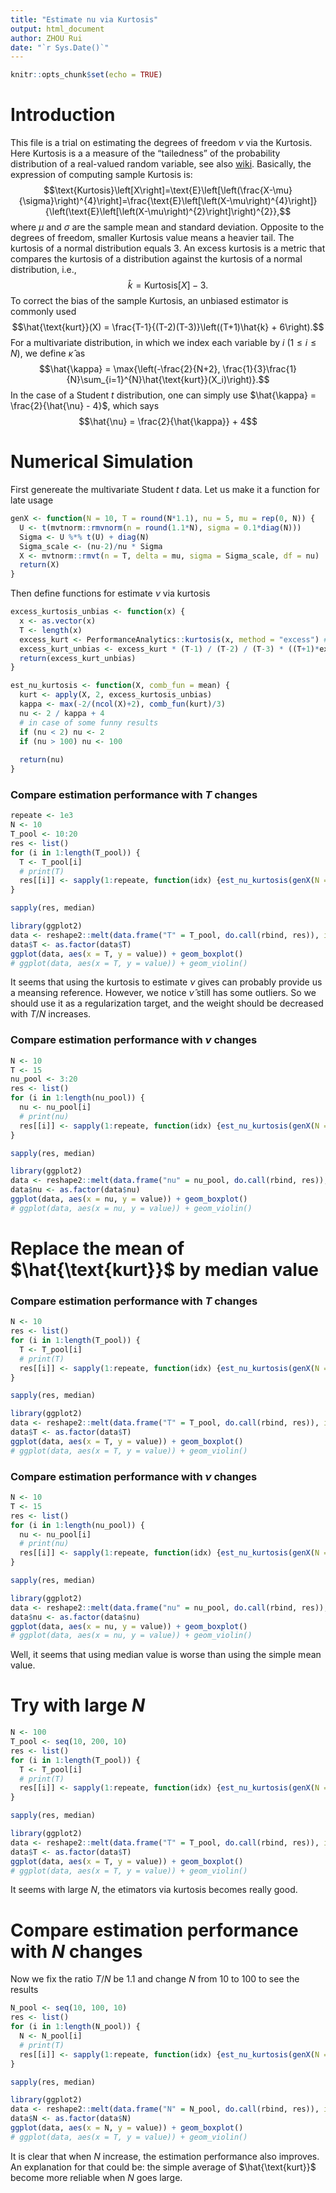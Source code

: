 ```yaml
---
title: "Estimate nu via Kurtosis"
output: html_document
author: ZHOU Rui
date: "`r Sys.Date()`"
---
```


```r
knitr::opts_chunk$set(echo = TRUE)
```

# Introduction

This file is a trial on estimating the degrees of freedom $\nu$ via the Kurtosis. Here Kurtosis is a a measure of the "tailedness" of the probability distribution of a real-valued random variable, see also [wiki](https://en.wikipedia.org/wiki/Kurtosis). Basically, the expression of computing sample Kurtosis is: $$\text{Kurtosis}\left[X\right]=\text{E}\left[\left(\frac{X-\mu}{\sigma}\right)^{4}\right]=\frac{\text{E}\left[\left(X-\mu\right)^{4}\right]}{\left(\text{E}\left[\left(X-\mu\right)^{2}\right]\right)^{2}},$$ where $\mu$ and $\sigma$ are the sample mean and  standard deviation. Opposite to the degrees of freedom, smaller Kurtosis value means a heavier tail. The kurtosis of a normal distribution equals 3. An excess kurtosis is a metric that compares the kurtosis of a distribution against the kurtosis of a normal distribution, i.e., $$\hat{k} = \text{Kurtosis}\left[X\right] - 3.$$ 
To correct the bias of the sample Kurtosis, an unbiased estimator is commonly used $$\hat{\text{kurt}}(X) = \frac{T-1}{(T-2)(T-3)}\left((T+1)\hat{k} + 6\right).$$
For a multivariate distribution, in which we index each variable by $i$ ($1\le i \le N$), we define $\hat{\kappa}$ as $$\hat{\kappa} = \max{\left(-\frac{2}{N+2}, \frac{1}{3}\frac{1}{N}\sum_{i=1}^{N}\hat{\text{kurt}}(X_i)\right)}.$$ In the case of a Student $t$ distribution, one can simply use $\hat{\kappa} = \frac{2}{\hat{\nu} - 4}$, which says $$\hat{\nu} = \frac{2}{\hat{\kappa}} + 4$$

# Numerical Simulation

First genereate the multivariate Student $t$ data. Let us make it a function for late usage
```r
genX <- function(N = 10, T = round(N*1.1), nu = 5, mu = rep(0, N)) {
  U <- t(mvtnorm::rmvnorm(n = round(1.1*N), sigma = 0.1*diag(N)))
  Sigma <- U %*% t(U) + diag(N)
  Sigma_scale <- (nu-2)/nu * Sigma
  X <- mvtnorm::rmvt(n = T, delta = mu, sigma = Sigma_scale, df = nu)
  return(X)
}
```

Then define functions for estimate $\nu$ via kurtosis
```r
excess_kurtosis_unbias <- function(x) {
  x <- as.vector(x)
  T <- length(x)
  excess_kurt <- PerformanceAnalytics::kurtosis(x, method = "excess") # mean(x_demean^4) / (mean(x_demean^2))^2 - 3
  excess_kurt_unbias <- excess_kurt * (T-1) / (T-2) / (T-3) * ((T+1)*excess_kurt + 6)
  return(excess_kurt_unbias)
}

est_nu_kurtosis <- function(X, comb_fun = mean) {
  kurt <- apply(X, 2, excess_kurtosis_unbias)
  kappa <- max(-2/(ncol(X)+2), comb_fun(kurt)/3)
  nu <- 2 / kappa + 4
  # in case of some funny results
  if (nu < 2) nu <- 2
  if (nu > 100) nu <- 100
  
  return(nu)
}
```

### Compare estimation performance with $T$ changes

```r
repeate <- 1e3
N <- 10
T_pool <- 10:20
res <- list()
for (i in 1:length(T_pool)) {
  T <- T_pool[i]
  # print(T)
  res[[i]] <- sapply(1:repeate, function(idx) {est_nu_kurtosis(genX(N = N, T = T))})
}

sapply(res, median)

library(ggplot2)
data <- reshape2::melt(data.frame("T" = T_pool, do.call(rbind, res)), id.vars = "T")
data$T <- as.factor(data$T)
ggplot(data, aes(x = T, y = value)) + geom_boxplot()
# ggplot(data, aes(x = T, y = value)) + geom_violin()
```
It seems that using the kurtosis to estimate $\nu$ gives can probably provide us a meansing reference. However, we notice $\hat{\nu}$ still has some outliers. So we should use it as a regularization target, and the weight should be decreased with $T/N$ increases.  

### Compare estimation performance with $\nu$ changes

```r
N <- 10
T <- 15
nu_pool <- 3:20
res <- list()
for (i in 1:length(nu_pool)) {
  nu <- nu_pool[i]
  # print(nu)
  res[[i]] <- sapply(1:repeate, function(idx) {est_nu_kurtosis(genX(N = N, T = T, nu = nu))})
}

sapply(res, median)

library(ggplot2)
data <- reshape2::melt(data.frame("nu" = nu_pool, do.call(rbind, res)), id.vars = "nu")
data$nu <- as.factor(data$nu)
ggplot(data, aes(x = nu, y = value)) + geom_boxplot()
# ggplot(data, aes(x = nu, y = value)) + geom_violin()
```


# Replace the mean of $\hat{\text{kurt}}$ by median value

### Compare estimation performance with $T$ changes

```r
N <- 10
res <- list()
for (i in 1:length(T_pool)) {
  T <- T_pool[i]
  # print(T)
  res[[i]] <- sapply(1:repeate, function(idx) {est_nu_kurtosis(genX(N = N, T = T), comb_fun = median)})
}

sapply(res, median)

library(ggplot2)
data <- reshape2::melt(data.frame("T" = T_pool, do.call(rbind, res)), id.vars = "T")
data$T <- as.factor(data$T)
ggplot(data, aes(x = T, y = value)) + geom_boxplot()
# ggplot(data, aes(x = T, y = value)) + geom_violin()
```

### Compare estimation performance with $\nu$ changes

```r
N <- 10
T <- 15
res <- list()
for (i in 1:length(nu_pool)) {
  nu <- nu_pool[i]
  # print(nu)
  res[[i]] <- sapply(1:repeate, function(idx) {est_nu_kurtosis(genX(N = N, T = T, nu = nu), comb_fun = median)})
}

sapply(res, median)

library(ggplot2)
data <- reshape2::melt(data.frame("nu" = nu_pool, do.call(rbind, res)), id.vars = "nu")
data$nu <- as.factor(data$nu)
ggplot(data, aes(x = nu, y = value)) + geom_boxplot()
# ggplot(data, aes(x = nu, y = value)) + geom_violin()
```

Well, it seems that using median value is worse than using the simple mean value.


# Try with large $N$

```r
N <- 100
T_pool <- seq(10, 200, 10)
res <- list()
for (i in 1:length(T_pool)) {
  T <- T_pool[i]
  # print(T)
  res[[i]] <- sapply(1:repeate, function(idx) {est_nu_kurtosis(genX(N = N, T = T))})
}

sapply(res, median)

library(ggplot2)
data <- reshape2::melt(data.frame("T" = T_pool, do.call(rbind, res)), id.vars = "T")
data$T <- as.factor(data$T)
ggplot(data, aes(x = T, y = value)) + geom_boxplot()
# ggplot(data, aes(x = T, y = value)) + geom_violin()
```

It seems with large $N$, the etimators via kurtosis becomes really good.

# Compare estimation performance with $N$ changes

Now we fix the ratio $T/N$ be $1.1$ and change $N$ from $10$ to $100$ to see the results

```r
N_pool <- seq(10, 100, 10)
res <- list()
for (i in 1:length(N_pool)) {
  N <- N_pool[i]
  # print(T)
  res[[i]] <- sapply(1:repeate, function(idx) {est_nu_kurtosis(genX(N = N, T = round(N*1.1)))})
}

sapply(res, median)

library(ggplot2)
data <- reshape2::melt(data.frame("N" = N_pool, do.call(rbind, res)), id.vars = "N")
data$N <- as.factor(data$N)
ggplot(data, aes(x = N, y = value)) + geom_boxplot()
# ggplot(data, aes(x = T, y = value)) + geom_violin()
```

It is clear that when $N$ increase, the estimation performance also improves. An explanation for that could be: the simple average of $\hat{\text{kurt}}$ become more reliable when $N$ goes large.
